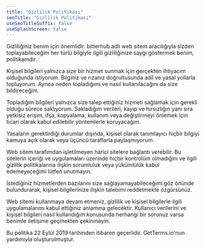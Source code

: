 ```yaml
---
title: "Gizlilik Politikası"
seoTitle: "Gizlilik Politikası"
useSeoTitleSuffix: false
useSplashScreen: false
---
```


Gizliliğiniz benim için önemlidir. bitterhub adlı web sitem aracılığıyla sizden toplayabileceğim her türlü bilgiyle ilgili gizliliğinize saygı göstermek benim, politikamdır.

Kişisel bilgileri yalnızca size bir hizmet sunmak için gerçekten ihtiyacım olduğunda istiyorum. Bilginiz ve rızanız doğrultusunda adil ve yasal yollarla topluyorum. Ayrıca neden topladığımı ve nasıl kullanılacağını da size bildireceğim.

Topladığım bilgileri yalnızca size talep ettiğiniz hizmeti sağlamak için gerekli olduğu sürece saklıyorum. Sakladığım verileri, kayıp ve hırsızlığın yanı sıra yetkisiz erişim, ifşa, kopyalama, kullanım veya değiştirmeyi önlemek için ticari olarak kabul edilebilir yöntemlerle koruyacağım.

Yasaların gerektirdiği durumlar dışında, kişisel olarak tanımlayıcı hiçbir bilgiyi kamuya açık olarak veya üçüncü taraflarla paylaşmıyorum.

Web sitem tarafımdan işletilmeyen harici sitelere bağlantı verebilir. Bu sitelerin içeriği ve uygulamaları üzerinde hiçbir kontrolüm olmadığını ve ilgili gizlilik politikalarına ilişkin sorumluluk veya yükümlülük kabul edemeyeceğimi lütfen unutmayın.

İstediğiniz hizmetlerden bazılarını size sağlayamayabileceğimi göz önünde bulundurarak, kişisel bilgilerinize ilişkin talebimi reddetmekte özgürsünüz.

Web sitemi kullanmaya devam etmeniz, gizlilik ve kişisel bilgilerle ilgili uygulamalarımı kabul ettiğiniz anlamına gelecektir. Kullanıcı verilerini ve kişisel bilgileri nasıl kullandığım konusunda herhangi bir sorunuz varsa benimle iletişime geçmekten çekinmeyin.

Bu politika 22 Eylül 2019 tarihinden itibaren geçerlidir. GetTerms.io'nun yardımıyla oluşturulmuştur.